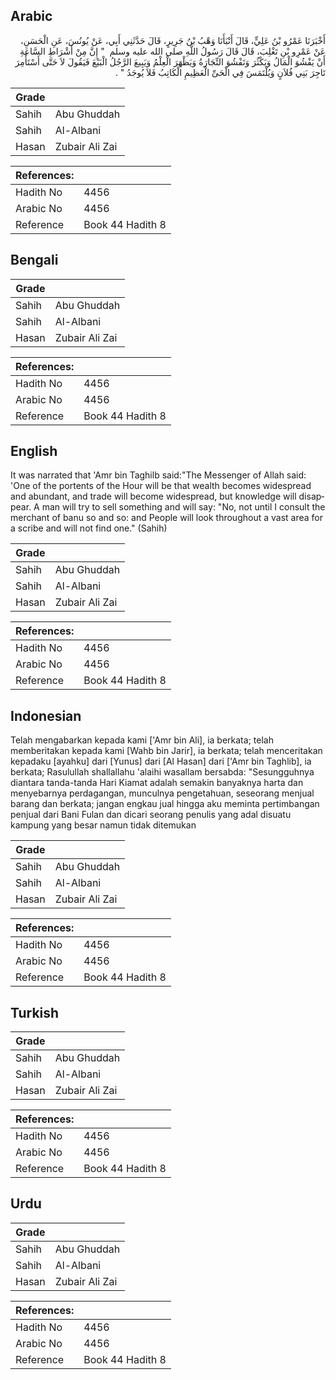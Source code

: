 ## Arabic


<div dir="rtl" lang="ar" style={{fontSize:'larger',backgroundColor:'#f8f9fa',padding:20}}>
أَخْبَرَنَا عَمْرُو بْنُ عَلِيٍّ، قَالَ أَنْبَأَنَا وَهْبُ بْنُ جَرِيرٍ، قَالَ حَدَّثَنِي أَبِي، عَنْ يُونُسَ، عَنِ الْحَسَنِ، عَنْ عَمْرِو بْنِ تَغْلِبَ، قَالَ قَالَ رَسُولُ اللَّهِ صلى الله عليه وسلم ‏ "‏ إِنَّ مِنْ أَشْرَاطِ السَّاعَةِ أَنْ يَفْشُوَ الْمَالُ وَيَكْثُرَ وَتَفْشُوَ التِّجَارَةُ وَيَظْهَرَ الْعِلْمُ وَيَبِيعَ الرَّجُلُ الْبَيْعَ فَيَقُولَ لاَ حَتَّى أَسْتَأْمِرَ تَاجِرَ بَنِي فُلاَنٍ وَيُلْتَمَسَ فِي الْحَىِّ الْعَظِيمِ الْكَاتِبُ فَلاَ يُوجَدُ ‏"‏ ‏.‏
</div>
<div style={{backgroundColor:'#f8f9fa',padding:20, marginBottom: 10}}><table> <thead> <tr> <th>Grade</th> <th></th> </tr> </thead> <tbody> <tr><td>Sahih</td><td>Abu Ghuddah</td></tr><tr><td>Sahih</td><td>Al-Albani</td></tr><tr><td>Hasan</td><td>Zubair Ali Zai</td></tr></tbody></table><table> <thead> <tr> <th>References:</th> <th></th> </tr> </thead> <tbody><tr><td>Hadith No</td><td>4456</td></tr><tr><td>Arabic No</td><td>4456</td></tr><tr><td>Reference</td><td>Book 44 Hadith 8</td></tr></tbody></table></div>

## Bengali


<div dir="ltr" lang="bn" style={{fontSize:'larger',backgroundColor:'#f8f9fa',padding:20}}>

</div>
<div style={{backgroundColor:'#f8f9fa',padding:20, marginBottom: 10}}><table> <thead> <tr> <th>Grade</th> <th></th> </tr> </thead> <tbody> <tr><td>Sahih</td><td>Abu Ghuddah</td></tr><tr><td>Sahih</td><td>Al-Albani</td></tr><tr><td>Hasan</td><td>Zubair Ali Zai</td></tr></tbody></table><table> <thead> <tr> <th>References:</th> <th></th> </tr> </thead> <tbody><tr><td>Hadith No</td><td>4456</td></tr><tr><td>Arabic No</td><td>4456</td></tr><tr><td>Reference</td><td>Book 44 Hadith 8</td></tr></tbody></table></div>

## English


<div dir="ltr" lang="en" style={{fontSize:'larger',backgroundColor:'#f8f9fa',padding:20}}>
It was narrated that 'Amr bin Taghilb said:"The Messenger of Allah said: 'One of the portents of the Hour will be that wealth becomes widespread and abundant, and trade will become widespread, but knowledge will disappear. A man will try to sell something and will say: "No, not until I consult the merchant of banu so and so: and People will look throughout a vast area for a scribe and will not find one." (Sahih)
</div>
<div style={{backgroundColor:'#f8f9fa',padding:20, marginBottom: 10}}><table> <thead> <tr> <th>Grade</th> <th></th> </tr> </thead> <tbody> <tr><td>Sahih</td><td>Abu Ghuddah</td></tr><tr><td>Sahih</td><td>Al-Albani</td></tr><tr><td>Hasan</td><td>Zubair Ali Zai</td></tr></tbody></table><table> <thead> <tr> <th>References:</th> <th></th> </tr> </thead> <tbody><tr><td>Hadith No</td><td>4456</td></tr><tr><td>Arabic No</td><td>4456</td></tr><tr><td>Reference</td><td>Book 44 Hadith 8</td></tr></tbody></table></div>

## Indonesian


<div dir="ltr" lang="id" style={{fontSize:'larger',backgroundColor:'#f8f9fa',padding:20}}>
Telah mengabarkan kepada kami ['Amr bin Ali], ia berkata; telah memberitakan kepada kami [Wahb bin Jarir], ia berkata; telah menceritakan kepadaku [ayahku] dari [Yunus] dari [Al Hasan] dari ['Amr bin Taghlib], ia berkata; Rasulullah shallallahu 'alaihi wasallam bersabda: "Sesungguhnya diantara tanda-tanda Hari Kiamat adalah semakin banyaknya harta dan menyebarnya perdagangan, munculnya pengetahuan, seseorang menjual barang dan berkata; jangan engkau jual hingga aku meminta pertimbangan penjual dari Bani Fulan dan dicari seorang penulis yang adal disuatu kampung yang besar namun tidak ditemukan
</div>
<div style={{backgroundColor:'#f8f9fa',padding:20, marginBottom: 10}}><table> <thead> <tr> <th>Grade</th> <th></th> </tr> </thead> <tbody> <tr><td>Sahih</td><td>Abu Ghuddah</td></tr><tr><td>Sahih</td><td>Al-Albani</td></tr><tr><td>Hasan</td><td>Zubair Ali Zai</td></tr></tbody></table><table> <thead> <tr> <th>References:</th> <th></th> </tr> </thead> <tbody><tr><td>Hadith No</td><td>4456</td></tr><tr><td>Arabic No</td><td>4456</td></tr><tr><td>Reference</td><td>Book 44 Hadith 8</td></tr></tbody></table></div>

## Turkish


<div dir="ltr" lang="tr" style={{fontSize:'larger',backgroundColor:'#f8f9fa',padding:20}}>

</div>
<div style={{backgroundColor:'#f8f9fa',padding:20, marginBottom: 10}}><table> <thead> <tr> <th>Grade</th> <th></th> </tr> </thead> <tbody> <tr><td>Sahih</td><td>Abu Ghuddah</td></tr><tr><td>Sahih</td><td>Al-Albani</td></tr><tr><td>Hasan</td><td>Zubair Ali Zai</td></tr></tbody></table><table> <thead> <tr> <th>References:</th> <th></th> </tr> </thead> <tbody><tr><td>Hadith No</td><td>4456</td></tr><tr><td>Arabic No</td><td>4456</td></tr><tr><td>Reference</td><td>Book 44 Hadith 8</td></tr></tbody></table></div>

## Urdu


<div dir="rtl" lang="ur" style={{fontSize:'larger',backgroundColor:'#f8f9fa',padding:20}}>

</div>
<div style={{backgroundColor:'#f8f9fa',padding:20, marginBottom: 10}}><table> <thead> <tr> <th>Grade</th> <th></th> </tr> </thead> <tbody> <tr><td>Sahih</td><td>Abu Ghuddah</td></tr><tr><td>Sahih</td><td>Al-Albani</td></tr><tr><td>Hasan</td><td>Zubair Ali Zai</td></tr></tbody></table><table> <thead> <tr> <th>References:</th> <th></th> </tr> </thead> <tbody><tr><td>Hadith No</td><td>4456</td></tr><tr><td>Arabic No</td><td>4456</td></tr><tr><td>Reference</td><td>Book 44 Hadith 8</td></tr></tbody></table></div>